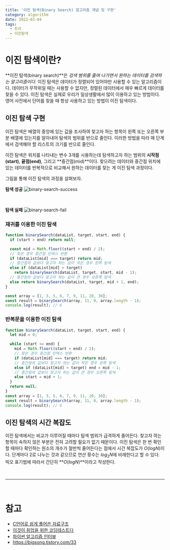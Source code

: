 ```yaml
---
title: '이진 탐색(Binary Search) 알고리즘 개념 및 구현'
category: algorithm
date: 2022-03-04
tags:
  - 트리
  - 이진탐색
---
```


# 이진 탐색이란?

**이진 탐색(binary search)**은 _검색 범위를 줄여 나가면서 원하는 데이터를 검색하는 알고리즘이다._ 이진 탐색은 데이터가 정렬되어 있어야만 사용할 수 있는 알고리즘이다. 데이터가 무작위일 때는 사용할 수 없지만, 정렬된 데이터에서 매우 빠르게 데이터를 찾을 수 있다. 이진 탐색은 실제로 우리가 일상생활에서 많이 이용하고 있는 방법이다. 영어 사전에서 단어를 찾을 때 항상 사용하고 있는 방법이 이진 탐색이다.

## 이진 탐색 구현

이진 탐색은 배열의 중앙에 있는 값을 조사하여 찾고자 하는 항목이 왼쪽 또는 오른쪽 부분 배열에 있는지를 알아내어 탐색의 범위를 반으로 줄인다. 이러한 방법을 따라 매 단계에서 검색해야 할 리스트의 크기를 반으로 줄인다.

이진 탐색은 위치를 나타내는 변수 3개를 시용하는데 탐색하고자 하는 범위의 **시작점(start)**, **끝점(end)**, 그리고 **중간점(mid)**이다. 찾으려는 데이터와 중간점 위치에 있는 데이터를 반복적으로 비교해서 원하는 데이터를 찾는 게 이진 탐색 과정이다.

그림을 통해 이진 탐색의 과정을 살펴보자.

**탐색 성공**
![binary-search-success](./image/binary-search-success.png)

<br />

**탐색 실패**
![binary-search-fail](./image/binary-search-fail.png)

### 재귀를 이용한 이진 탐색

```js
function binarySearch(dataList, target, start, end) {
  if (start > end) return null;

  const mid = Math.floor((start + end) / 2);
  // 찾은 경우 중간점 인덱스 반환
  if (dataList[mid] === target) return mid;
  // 중간점의 값보다 찾고자 하는 값이 작은 경우 왼쪽 탐색
  else if (dataList[mid] > target)
    return binarySearch(dataList, target, start, mid - 1);
  // 중간점의 값보다 찾고자 하는 값이 큰 경우 오른쪽 탐색
  else return binarySearch(dataList, target, mid + 1, end);
}

const array = [1, 3, 5, 6, 7, 9, 11, 20, 30];
const result = binarySearch(array, 11, 0, array.length - 1);
console.log(result); // 6
```

### 반복문을 이용한 이진 탐색

```js
function binarySearch(dataList, target, start, end) {
  let mid = 0;

  while (start <= end) {
    mid = Math.floor((start + end) / 2);
    // 찾은 경우 중간점 인덱스 반환
    if (dataList[mid] === target) return mid;
    // 중간점의 값보다 찾고자 하는 값이 작은 경우 왼쪽 탐색
    else if (dataList[mid] > target) end = mid - 1;
    // 중간점의 값보다 찾고자 하는 값이 큰 경우 오른쪽 탐색
    else start = mid + 1;
  }
  return null;
}
const array = [1, 3, 5, 6, 7, 9, 11, 20, 30];
const result = binarySearch(array, 11, 0, array.length - 1);
console.log(result); // 6
```

## 이진 탐색의 시간 복잡도

이진 탐색에서는 비교가 이루어질 때마다 탐색 범위가 급격하게 줄어든다. 찾고자 하는 항목이 속하지 않은 부분은 전혀 고려할 필요가 없기 때문이다. 이진 탐색은 한 번 확인할 때마다 확인하는 원소의 개수가 절반씩 줄어든다는 점에서 시간 복잡도가 $O(logN)$이다. 단계마다 2로 나누는 것과 같으므로 연산 횟수는 $log_2N$에 비례한다고 할 수 있다. 빅오 표기법에 따라서 간단히 **$O(logN)$**이라고 작성한다.

<br />

---

<br />

# 참고

- [C언어로 쉽게 풀어쓴 자료구조](http://www.yes24.com/Product/Goods/69750539)
- [이것이 취업을 위한 코딩테스트다](http://www.yes24.com/Product/Goods/91433923)
- [파이썬 알고리즘 인터뷰](http://www.yes24.com/Product/Goods/91084402)
- https://bigsong.tistory.com/33
